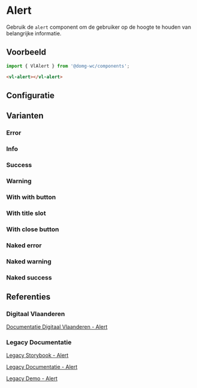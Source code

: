 
# Alert

<CustomDocMetaData id="components-alert" />

Gebruik de `alert` component om de gebruiker op de hoogte te houden van belangrijke informatie.


## Voorbeeld

```js
import { VlAlert } from '@domg-wc/components';
```

```html
<vl-alert></vl-alert>
```

<Canvas of={VlAlertStories.AlertDefault} />


## Configuratie

<ArgTypes of={VlAlertStories.AlertDefault} />


## Varianten

### Error

<Canvas of={VlAlertStories.AlertError} />

### Info

<Canvas of={VlAlertStories.AlertInfo} />

### Success

<Canvas of={VlAlertStories.AlertSuccess} />

### Warning

<Canvas of={VlAlertStories.AlertWarning} />

### With with button

<Canvas of={VlAlertStories.AlertWithButton} />

### With title slot

<Canvas of={VlAlertStories.AlertWithTitleSlot} />

### With close button

<Canvas of={VlAlertStories.AlertCloseable} />

### Naked error

<Canvas of={VlAlertStories.AlertNakedError} />

### Naked warning

<Canvas of={VlAlertStories.AlertNakedWarning} />

### Naked success

<Canvas of={VlAlertStories.AlertNakedSuccess} />


## Referenties

### Digitaal Vlaanderen

[Documentatie Digitaal Vlaanderen - Alert](https://overheid.vlaanderen.be/webuniversum/v3/documentation/components/vl-ui-alert)

### Legacy Documentatie

[Legacy Storybook - Alert](https://webcomponenten.omgeving.vlaanderen.be/storybook/?path=/docs/custom-elements-vl-alert--default)

[Legacy Documentatie - Alert](https://webcomponenten.omgeving.vlaanderen.be/doc/VlAlert.html)

[Legacy Demo - Alert](https://webcomponenten.omgeving.vlaanderen.be/demo/vl-alert.html)
